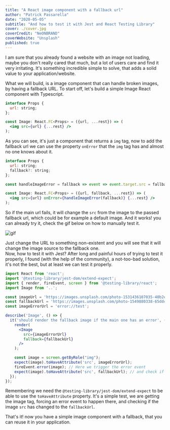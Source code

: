 ```yaml
---
title: "A React image component with a fallback url"
author: "Patrick Passarella"
date: "2020-05-05"
subtitle: "And how to test it with Jest and React Testing Library"
cover: ./cover.jpg
coverCredit: "NeONBRAND"
coverWebsite: "Unsplash"
published: true
---
```


I am sure that you already found a website with an image not loading, maybe you don't really cared that much, but a lot of users care and find it very irritating. It's something incredible simple to solve, that adds a solid value to your application/website.

What we will build, is a image component that can handle broken images, by having a fallback URL.
To start off, let's build a simple Image React component with Typescript.

```jsx
interface Props {
  url: string;
};

const Image: React.FC<Props> = ({url, ...rest}) => (
  <img src={url} {...rest} />
);

```

As you can see, it's just a component that returns a `img` tag, now to add the fallback url we can use the property `onError` that the `img` tag has and almost no one knows about it.

```jsx
interface Props {
  url: string;
  fallback?: string;
};

const handleImageError = fallback => event => event.target.src = fallback;

const Image: React.FC<Props> = ({url, fallback, ...rest}) => (
  <img src={url} onError={handleImageError(fallback)} {...rest} />
);

```

So if the main url fails, it will change the `src` from the image to the passed fallback url, which could be for example a default image. And it works! you can already try it, check the gif below on how to manually test it.

![gif](./fallback-image.gif)

Just change the URL to something non-existent and you will see that it will change the image source to the fallback one.   
Now, how to test it with Jest? After long and painful hours of trying to test it properly, I found (with the help of the community), a not-too-bad solution, it's not the best, but at least we can test it properly.

```jsx
import React from 'react';
import '@testing-library/jest-dom/extend-expect';
import { render, fireEvent, screen } from '@testing-library/react';
import Image from '..';

const imageUrl = 'https://images.unsplash.com/photo-1531436107035-40b2e85b7a1b?ixlib=rb-1.2.1&amp;ixid=eyJhcHBfaWQiOjEyMDd9&amp;w=1000&amp;q=80';
const fallbackUrl = 'https://images.unsplash.com/photo-1549880338-65ddcdfd017b?ixlib=rb-1.2.1&ixid=eyJhcHBfaWQiOjEyMDd9&auto=format&fit=crop&w=750&q=80';
const imageErrorUrl = 'error://test';

describe('Image', () => {
  it('should render the fallback image if the main one has an error', () => {
    render(
      <Image
        src={imageErrorUrl}
        fallback={fallbackUrl}
      />
    );

    const image = screen.getByRole("img");
    expect(image).toHaveAttribute('src', imageErrorUrl);
    fireEvent.error(image); // Here we trigger the error event
    expect(image).toHaveAttribute('src', fallbackUrl); // and check if the src changed
  });
});

```
Remembering we need the `@testing-library/jest-dom/extend-expect` to be able to use the `toHaveAttribute` property.
It's a simple test, we are getting the image tag, forcing an error event to happen there, and checking if the image `src` has changed to the `fallbackUrl`.

That's it! now you have a simple image component with a fallback, that you can reuse it in your application.